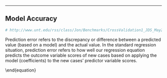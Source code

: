 
------------------------------------------------------

## Model Accuracy

```r
# http://www.unt.edu/rss/class/Jon/Benchmarks/CrossValidation1_JDS_May2011.pdf
```

Prediction error refers to the discrepancy or difference between a predicted value (based on a model) and the actual value. 
In the standard regression situation, prediction error refers to how well our regression equation predicts the outcome variable scores of new cases based on applying the model (coefficients) to the new cases’ predictor variable scores.

\begin{equation}
\text{Accuracy}=\frac{TP+TN}{TP+FP+FN+TN}
\end{equation}

\begin{equation}
\text{Precision}=\frac{TP}{TP+FP} \, \end{equation}
\end{equation}

\begin{equation}
\text{Recall}=\frac{TP}{TP+FN} \, 
\end{equation}

